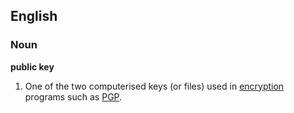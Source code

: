 ==English==
===Noun===
'''public key'''
# One of the two computerised keys (or files) used in [[encryption]] programs such as [[PGP]].

{{wikipedia}}